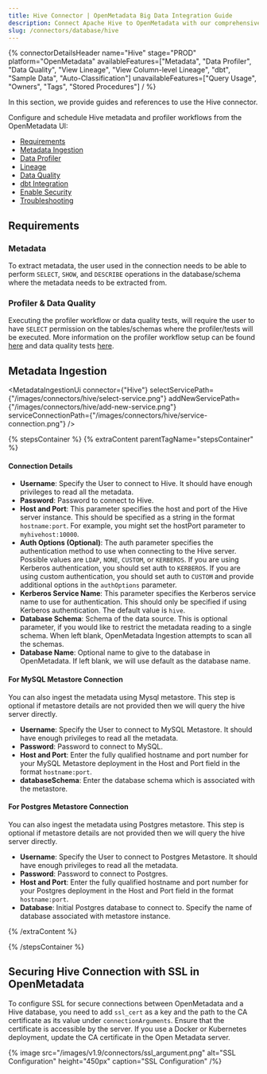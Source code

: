 ```yaml
---
title: Hive Connector | OpenMetadata Big Data Integration Guide
description: Connect Apache Hive to OpenMetadata with our comprehensive database connector guide. Setup instructions, configuration options, and metadata extraction steps.
slug: /connectors/database/hive
---
```









{% connectorDetailsHeader
name="Hive"
stage="PROD"
platform="OpenMetadata"
availableFeatures=["Metadata", "Data Profiler", "Data Quality", "View Lineage", "View Column-level Lineage", "dbt", "Sample Data", "Auto-Classification"]
unavailableFeatures=["Query Usage", "Owners", "Tags", "Stored Procedures"]
/ %}


In this section, we provide guides and references to use the Hive connector.

Configure and schedule Hive metadata and profiler workflows from the OpenMetadata UI:
- [Requirements](#requirements)
- [Metadata Ingestion](#metadata-ingestion)
- [Data Profiler](/how-to-guides/data-quality-observability/profiler/workflow)
- [Lineage](/how-to-guides/data-lineage/workflow)
- [Data Quality](/how-to-guides/data-quality-observability/quality)
- [dbt Integration](/connectors/ingestion/workflows/dbt)
- [Enable Security](#securing-hive-connection-with-ssl-in-openmetadata)
- [Troubleshooting](/connectors/database/hive/troubleshooting)

<IngestionModeTiles yamlPath="/snippets/connectors/database/hive/yaml" />

## Requirements

### Metadata

To extract metadata, the user used in the connection needs to be able to perform `SELECT`, `SHOW`, and `DESCRIBE` operations in the database/schema where the metadata needs to be extracted from.

### Profiler & Data Quality
Executing the profiler workflow or data quality tests, will require the user to have `SELECT` permission on the tables/schemas where the profiler/tests will be executed. More information on the profiler workflow setup can be found [here](/how-to-guides/data-quality-observability/profiler/workflow) and data quality tests [here](/how-to-guides/data-quality-observability/quality).

## Metadata Ingestion

<MetadataIngestionUi connector={"Hive"} selectServicePath={"/images/connectors/hive/select-service.png"} addNewServicePath={"/images/connectors/hive/add-new-service.png"} serviceConnectionPath={"/images/connectors/hive/service-connection.png"} />

{% stepsContainer %}
{% extraContent parentTagName="stepsContainer" %}

#### Connection Details

- **Username**: Specify the User to connect to Hive. It should have enough privileges to read all the metadata.
- **Password**: Password to connect to Hive.
- **Host and Port**: This parameter specifies the host and port of the Hive server instance. This should be specified as a string in the format `hostname:port`. For example, you might set the hostPort parameter to `myhivehost:10000`.
- **Auth Options (Optional)**: The auth parameter specifies the authentication method to use when connecting to the Hive server. Possible values are `LDAP`, `NONE`, `CUSTOM`, or `KERBEROS`. If you are using Kerberos authentication, you should set auth to `KERBEROS`. If you are using custom authentication, you should set auth to `CUSTOM` and provide additional options in the `authOptions` parameter.
- **Kerberos Service Name**: This parameter specifies the Kerberos service name to use for authentication. This should only be specified if using Kerberos authentication. The default value is `hive`.
- **Database Schema**: Schema of the data source. This is optional parameter, if you would like to restrict the metadata reading to a single schema. When left blank, OpenMetadata Ingestion attempts to scan all the schemas.
- **Database Name**: Optional name to give to the database in OpenMetadata. If left blank, we will use default as the database name.


#### For MySQL Metastore Connection

You can also ingest the metadata using Mysql metastore. This step is optional if metastore details are not provided then we will query the hive server directly.

- **Username**: Specify the User to connect to MySQL Metastore. It should have enough privileges to read all the metadata.
- **Password**: Password to connect to MySQL.
- **Host and Port**: Enter the fully qualified hostname and port number for your MySQL Metastore deployment in the Host and Port field in the format `hostname:port`.
- **databaseSchema**: Enter the database schema which is associated with the metastore.

<AdvancedConfiguration />

#### For Postgres Metastore Connection

You can also ingest the metadata using Postgres metastore. This step is optional if metastore details are not provided then we will query the hive server directly.

- **Username**: Specify the User to connect to Postgres Metastore. It should have enough privileges to read all the metadata.
- **Password**: Password to connect to Postgres.
- **Host and Port**: Enter the fully qualified hostname and port number for your Postgres deployment in the Host and Port field in the format `hostname:port`.
- **Database**: Initial Postgres database to connect to. Specify the name of database associated with metastore instance.

<AdvancedConfiguration />


<AdvancedConfiguration />

{% /extraContent %}

<TestConnection />

<ConfigureIngestion />

<IngestionScheduleAndDeploy />

{% /stepsContainer %}

## Securing Hive Connection with SSL in OpenMetadata

To configure SSL for secure connections between OpenMetadata and a Hive database, you need to add `ssl_cert` as a key and the path to the CA certificate as its value under `connectionArguments`. Ensure that the certificate is accessible by the server. If you use a Docker or Kubernetes deployment, update the CA certificate in the Open Metadata server.

{% image
  src="/images/v1.9/connectors/ssl_argument.png"
  alt="SSL Configuration"
  height="450px"
  caption="SSL Configuration" /%}

<Related />
